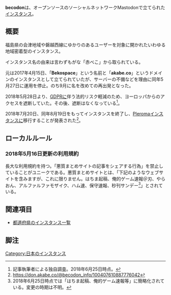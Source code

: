 {{Infobox instance
| Name = {{Ruby|'''becodon'''|べこどん}}
| Domain = https://don.akabe.co (サービス終了)<br>https://talknet.akabe.co (後継の[[Pleroma]]インスタンス)
| Admin = [https://don.akabe.co/@kuropen Kuropen]
| Country = 日本
| Start = 2017年9月2日 
}}'''becodon'''は、オープンソースのソーシャルネットワークMastodonで立てられた[[インスタンス]]。

== 概要 ==
福島県の会津地域や磐越西線にゆかりのあるユーザーを対象に開かれたいわゆる地域密着型のインスタンス。

インスタンス名の由来は言わずもがな「赤べこ」から取られている。

元は2017年4月15日、「'''Bekospace'''」という名前と「'''akabe.co'''」というドメインのインスタンスとして立てられていたが、サーバーの不備などを理由に同年5月27日に運用を停止。のち9月に名を改めての再出発となった。

2018年5月28日より、[[General Data Protection Regulation|GDPR]]に伴う法的リスク軽減のため、ヨーロッパからのアクセスを遮断していた。その後、遮断はなくなっている<ref>記事執筆者による独自調査。2018年6月25日時点。</ref>。

2018年7月20日、同年8月19日をもってインスタンスを終了し、[[Pleroma]]インスタンスに移行することが発表された<ref>https://don.akabe.co/@becodon_info/100407610887776042</ref>。

==ローカルルール==
===2018年5月16日更新の利用規約===
長大な利用規約を持つ。「悪質まとめサイトの記事をシェアする行為」を禁止していることがユニークである。悪質まとめサイトとは、「下記のようなウェブサイトを含みますが、これに限りません。はちま起稿、俺的ゲーム速報＠刃、やらおん、アルファルファモザイク、ハム速、保守速報、秒刊サンデー<ref>2018年6月25日時点では「はちま起稿、俺的ゲーム速報等」に簡略化されている。変更の時期は不明。</ref>」とされている。

== 関連項目 ==
* [[都道府県のインスタンス一覧]]

==脚注==
<references />

[[Category:日本のインスタンス]]